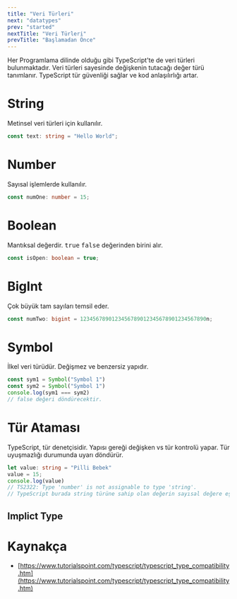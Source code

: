 ```yaml
---
title: "Veri Türleri"
next: "datatypes"
prev: "started"
nextTitle: "Veri Türleri"
prevTitle: "Başlamadan Önce"
---
```



<ImageWithCaption
    alt="TypeScript Veri Türleri"
    caption="TypeScript Veri Türleri"
    srcWebp="/assets/datatypes/datatypes.webp"
    srcFallBack="/assets/datatypes/datatypes.webp"/>

Her Programlama dilinde olduğu gibi TypeScript'te de veri türleri bulunmaktadır. Veri türleri sayesinde değişkenin tutacağı değer türü tanımlanır. TypeScript tür güvenliği sağlar ve kod anlaşılırlığı artar.

# String
Metinsel veri türleri için kullanılır.

```ts
const text: string = "Hello World";
```

# Number
Sayısal işlemlerde kullanılır.

```ts
const numOne: number = 15;
```

# Boolean
Mantıksal değerdir. <kbd>true</kbd> <kbd>false</kbd> değerinden birini alır.

```ts
const isOpen: boolean = true;
```

# BigInt
Çok büyük tam sayıları temsil eder.

```ts
const numTwo: bigint = 1234567890123456789012345678901234567890n;
```

# Symbol
İlkel veri türüdür. Değişmez ve benzersiz yapıdır.

```ts
const sym1 = Symbol("Symbol 1")
const sym2 = Symbol("Symbol 1")
console.log(sym1 === sym2)
// false değeri döndürecektir.
```

# Tür Ataması
TypeScript, tür denetçisidir. Yapısı gereği değişken vs tür kontrolü yapar. Tür uyuşmazlığı durumunda uyarı döndürür.

```ts
let value: string = "Pilli Bebek"
value = 15;
console.log(value)
// TS2322: Type 'number' is not assignable to type 'string'.
// TypeScript burada string türüne sahip olan değerin sayısal değere eşit olamayacağını belirtiyor.
```

## Implict Type

# Kaynakça
- [https://www.tutorialspoint.com/typescript/typescript_type_compatibility.htm](https://www.tutorialspoint.com/typescript/typescript_type_compatibility.htm)